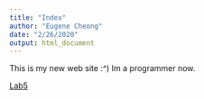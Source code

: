 ```yaml
---
title: "Index"
author: "Eugene Cheong"
date: "2/26/2020"
output: html_document
---
```


This is my new web site :^) Im a programmer now. 

[Lab5](lab5_eccm.html)